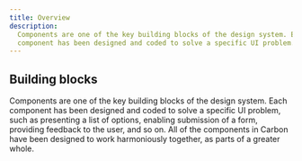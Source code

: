 ```yaml
---
title: Overview
description:
  Components are one of the key building blocks of the design system. Each
  component has been designed and coded to solve a specific UI problem.
---
```



## Building blocks

Components are one of the key building blocks of the design system. Each
component has been designed and coded to solve a specific UI problem, such as
presenting a list of options, enabling submission of a form, providing feedback
to the user, and so on. All of the components in Carbon have been designed to
work harmoniously together, as parts of a greater whole.

<ComponentOverview />
